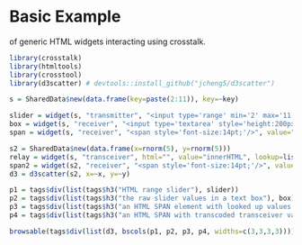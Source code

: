 # Basic Example

of generic HTML widgets interacting using crosstalk.

```r
library(crosstalk)
library(htmltools)
library(crosstool)
library(d3scatter) # devtools::install_github("jcheng5/d3scatter")

s = SharedData$new(data.frame(key=paste(2:11)), key=~key)

slider = widget(s, "transmitter", "<input type='range' min='2' max='11'/>", width=200)
box = widget(s, "receiver", "<input type='textarea' style='height:200px;font-size:14pt;'/>", height=400, width=400)
span = widget(s, "receiver", "<span style='font-size:14pt;'/>", value="innerText", width=200, lookup=letters[1:10])

s2 = SharedData$new(data.frame(x=rnorm(5), y=rnorm(5)))
relay = widget(s, "transceiver", html="", value="innerHTML", lookup=list(1:2, 2:5, 2, 3, 1:5, 4:5, 1, 2, 3, 4), relay=s2)
span2 = widget(s2, "receiver", "<span style='font-size:14pt;'/>", value="innerText")
d3 = d3scatter(s2, x=~x, y=~y)

p1 = tags$div(list(tags$h3("HTML range slider"), slider))
p2 = tags$div(list(tags$h3("the raw slider values in a text box"), box))
p3 = tags$div(list(tags$h3("an HTML SPAN element with looked up values from the slider:") , span))
p4 = tags$div(list(tags$h3("an HTML SPAN with transcoded transceiver values") , span2, relay))

browsable(tags$div(list(d3, bscols(p1, p2, p3, p4, widths=c(3,3,3,3)))))
```
